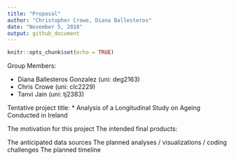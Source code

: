 ```yaml
---
title: "Proposal"
author: "Christopher Crowe, Diana Ballesteros"
date: "November 5, 2018"
output: github_document
---
```


```r
knitr::opts_chunk$set(echo = TRUE)
```

Group Members:

* Diana Ballesteros Gonzalez (uni: deg2163) 
* Chris Crowe (uni: clc2229) 
* Tanvi Jain (uni: tj2383)

Tentative project title: 
* Analysis of a Longitudinal Study on Ageing Conducted in Ireland 

The motivation for this project
The intended final products: 

The anticipated data sources
The planned analyses / visualizations / coding challenges
The planned timeline
